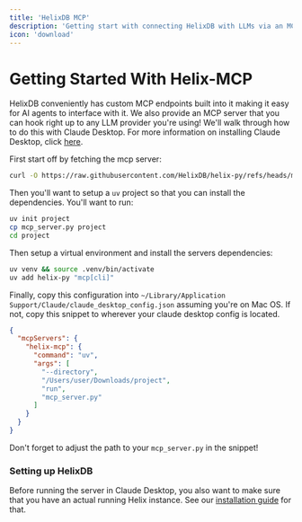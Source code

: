 ```yaml
---
title: 'HelixDB MCP'
description: 'Getting start with connecting HelixDB with LLMs via an MCP connection.'
icon: 'download'
---
```


# Getting Started With Helix-MCP
HelixDB conveniently has custom MCP endpoints built into it making it easy for AI agents to interface
with it. We also provide an MCP server that you can hook right up to any LLM provider you're using!
We'll walk through how to do this with Claude Desktop. For more information on installing Claude
Desktop, click [here](https://support.anthropic.com/en/articles/10065433-installing-claude-for-desktop).

First start off by fetching the mcp server:
```bash
curl -O https://raw.githubusercontent.com/HelixDB/helix-py/refs/heads/main/apps/mcp_server.py
```

Then you'll want to setup a `uv` project so that you can install the dependencies. You'll want to run:
```bash
uv init project
cp mcp_server.py project
cd project
```

Then setup a virtual environment and install the servers dependencies:
```bash
uv venv && source .venv/bin/activate
uv add helix-py "mcp[cli]"
```

Finally, copy this configuration into `~/Library/Application Support/Claude/claude_desktop_config.json`
assuming you're on Mac OS. If not, copy this snippet to wherever your claude desktop config is located.
```json
{
  "mcpServers": {
    "helix-mcp": {
      "command": "uv",
      "args": [
        "--directory",
        "/Users/user/Downloads/project",
        "run",
        "mcp_server.py"
      ]
    }
  }
}
```
Don't forget to adjust the path to your `mcp_server.py` in the snippet!

### Setting up HelixDB
Before running the server in Claude Desktop, you also want to make sure that you have an actual running
Helix instance. See our [installation guide](https://docs.helix-db.com/get-started/installation) for that.


